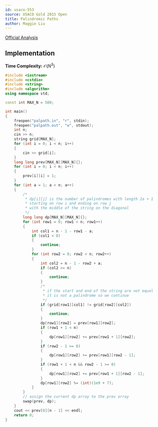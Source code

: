 ```yaml
---
id: usaco-553
source: USACO Gold 2015 Open
title: Palindromic Paths
author: Maggie Liu
---
```


[Official Analysis](http://www.usaco.org/current/data/sol_palpath_gold.html)

## Implementation

**Time Complexity:** $\mathcal{O}(N^3)$

<LanguageSection>

<CPPSection>

```cpp
#include <iostream>
#include <cstdio>
#include <string>
#include <algorithm>
using namespace std;

const int MAX_N = 500;

int main()
{
	freopen("palpath.in", "r", stdin);
	freopen("palpath.out", "w", stdout);
	int n;
	cin >> n;
	string grid[MAX_N];
	for (int i = 0; i < n; i++)
	{
		cin >> grid[i];
	}
	long long prev[MAX_N][MAX_N]{};
	for (int i = 0; i < n; i++)
	{
		prev[i][i] = 1;
	}
	for (int a = 1; a < n; a++)
	{
		/*
		 * dp[i][j] is the number of palindromes with length 2a + 1
		 * starting on row i and ending on row j
		 * with the middle of the string on the diagonal
		 */
		long long dp[MAX_N][MAX_N]{};
		for (int row1 = 0; row1 < n; row1++)
		{
			int col1 = n - 1 - row1 - a;
			if (col1 < 0)
			{
				continue;
			}
			for (int row2 = 0; row2 < n; row2++)
			{
				int col2 = n - 1 - row2 + a;
				if (col2 >= n)
				{
					continue;
				}
				/*
				 * if the start and end of the string are not equal
				 * it is not a palindrome so we continue
				 */
				if (grid[row1][col1] != grid[row2][col2])
				{
					continue;
				}
				dp[row1][row2] = prev[row1][row2];
				if (row1 + 1 < n)
				{
					dp[row1][row2] += prev[row1 + 1][row2];
				}
				if (row2 - 1 >= 0)
				{
					dp[row1][row2] += prev[row1][row2 - 1];
				}
				if (row1 + 1 < n && row2 - 1 >= 0)
				{
					dp[row1][row2] += prev[row1 + 1][row2 - 1];
				}
				dp[row1][row2] %= (int)(1e9 + 7);
			}
		}
		// assign the current dp array to the prev array
		swap(prev, dp);
	}
	cout << prev[0][n - 1] << endl;
	return 0;
}
```

</CPPSection>

</LanguageSection>